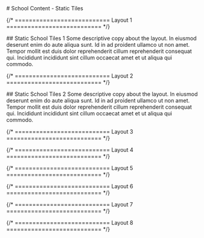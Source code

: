 
<main class="page-main">

<div class="page-title">
# School Content - Static Tiles
</div>

{/* =========================== Layout 1 =========================== */}

<div class="intro-wrap">
## Static School Tiles 1
Some descriptive copy about the layout. In eiusmod deserunt enim do aute aliqua sunt. Id in ad proident ullamco ut non amet. Tempor mollit est duis dolor reprehenderit cillum reprehenderit consequat qui. Incididunt incididunt sint cillum occaecat amet et ut aliqua qui commodo.
</div>

<div class="version-1">
  <SchoolTilesStatic />
</div>

{/* =========================== Layout 2 =========================== */}

<div class="intro-wrap">
## Static School Tiles 2
Some descriptive copy about the layout. In eiusmod deserunt enim do aute aliqua sunt. Id in ad proident ullamco ut non amet. Tempor mollit est duis dolor reprehenderit cillum reprehenderit consequat qui. Incididunt incididunt sint cillum occaecat amet et ut aliqua qui commodo.
</div>


<div class="version-2">
  <SchoolTilesStatic />
</div>

{/* =========================== Layout 3 =========================== */}

{/* =========================== Layout 4 =========================== */}

{/* =========================== Layout 5 =========================== */}

{/* =========================== Layout 6 =========================== */}

{/* =========================== Layout 7 =========================== */}

{/* =========================== Layout 8 =========================== */}

</main>